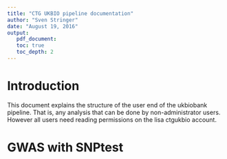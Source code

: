 ```yaml
---
title: "CTG UKBIO pipeline documentation"
author: "Sven Stringer"
date: "August 19, 2016"
output: 
   pdf_document:
   toc: true
   toc_depth: 2
---
```


# Introduction

This document explains the structure of the user end of the ukbiobank pipeline. That is, any analysis that can be done by non-administrator users. However all users need reading permissions on the lisa ctgukbio account.

# GWAS with SNPtest